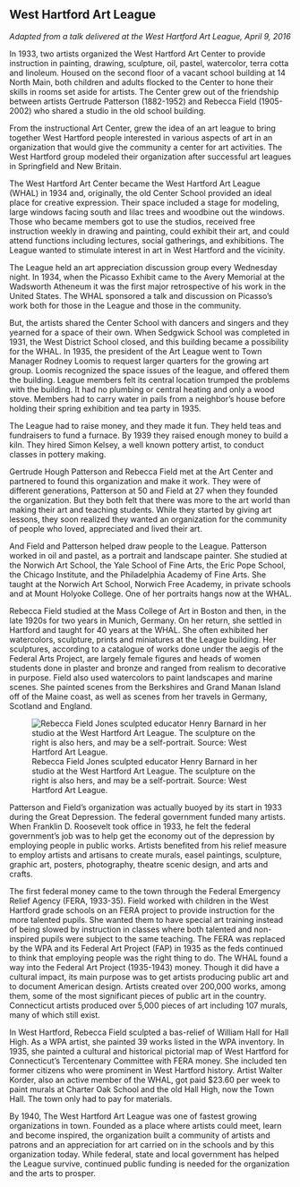 ## West Hartford Art League {-}

*Adapted from a talk delivered at the West Hartford Art League, April 9, 2016*

In 1933, two artists organized the West Hartford Art Center to provide instruction in painting, drawing, sculpture, oil, pastel, watercolor, terra cotta and linoleum. Housed on the second floor of a vacant school building at 14 North Main, both children and adults flocked to the Center to hone their skills in rooms set aside for artists. The Center grew out of the friendship between artists Gertrude Patterson (1882-1952) and Rebecca Field (1905-2002) who shared a studio in the old school building.

From the instructional Art Center, grew the idea of an art league to bring together West Hartford people interested in various aspects of art in an organization that would give the community a center for art activities. The West Hartford group modeled their organization after successful art leagues in Springfield and New Britain.

The West Hartford Art Center became the West Hartford Art League (WHAL) in 1934 and, originally, the old Center School provided an ideal place for creative expression. Their space included a stage for modeling, large windows facing south and lilac trees and woodbine out the windows. Those who became members got to use the studios, received free instruction weekly in drawing and painting, could exhibit their art, and could attend functions including lectures, social gatherings, and exhibitions. The League wanted to stimulate interest in art in West Hartford and the vicinity.

The League held an art appreciation discussion group every Wednesday night. In 1934, when the Picasso Exhibit came to the Avery Memorial at the Wadsworth Atheneum it was the first major retrospective of his work in the United States. The WHAL sponsored a talk and discussion on Picasso’s work both for those in the League and those in the community.

But, the artists shared the Center School with dancers and singers and they yearned for a space of their own. When Sedgwick School was completed in 1931, the West District School closed, and this building became a possibility for the WHAL. In 1935, the president of the Art League went to Town Manager Rodney Loomis to request larger quarters for the growing art group. Loomis recognized the space issues of the league, and offered them the building. League members felt its central location trumped the problems with the building. It had no plumbing or central heating and only a wood stove. Members had to carry water in pails from a neighbor’s house before holding their spring exhibition and tea party in 1935.

The League had to raise money, and they made it fun. They held teas and fundraisers to fund a furnace. By 1939 they raised enough money to build a kiln. They hired Simon Kelsey, a well known pottery artist, to conduct classes in pottery making.

Gertrude Hough Patterson and Rebecca Field met at the Art Center and partnered to found this organization and make it work. They were of different generations, Patterson at 50 and Field at 27 when they founded the organization. But they both felt that there was more to the art world than making their art and teaching students. While they started by giving art lessons, they soon realized they wanted an organization for the community of people who loved, appreciated and lived their art.

And Field and Patterson helped draw people to the League. Patterson worked in oil and pastel, as a portrait and landscape painter. She studied at the Norwich Art School, the Yale School of Fine Arts, the Eric Pope School, the Chicago Institute, and the Philadelphia Academy of Fine Arts. She taught at the Norwich Art School, Norwich Free Academy, in private schools and at Mount Holyoke College. One of her portraits hangs now at the WHAL.

Rebecca Field studied at the Mass College of Art in Boston and then, in the late 1920s for two years in Munich, Germany. On her return, she settled in Hartford and taught for 40 years at the WHAL. She often exhibited her watercolors, sculpture, prints and miniatures at the League building. Her sculptures, according to a catalogue of works done under the aegis of the Federal Arts Project, are largely female figures and heads of women students done in plaster and bronze and ranged from realism to decorative in purpose. Field also used watercolors to paint landscapes and marine scenes. She painted scenes from the Berkshires and Grand Manan Island off of the Maine coast, as well as scenes from her travels in Germany, Scotland and England.

![Rebecca Field Jones sculpted educator Henry Barnard in her studio at the West Hartford Art League. The sculpture on the right is also hers, and may be a self-portrait. Source: West Hartford Art League.](images/07-jones-sculpture-web.jpg)

Patterson and Field’s organization was actually buoyed by its start in 1933 during the Great Depression. The federal government funded many artists. When Franklin D. Roosevelt took office in 1933, he felt the federal government’s job was to help get the economy out of the depression by employing people in public works. Artists benefited from his relief measure to employ artists and artisans to create murals, easel paintings, sculpture, graphic art, posters, photography, theatre scenic design, and arts and crafts.

The first federal money came to the town through the Federal Emergency Relief Agency (FERA, 1933-35). Field worked with children in the West Hartford grade schools on an FERA project to provide instruction for the more talented pupils. She wanted them to have special art training instead of being slowed by instruction in classes where both talented and non-inspired pupils were subject to the same teaching. The FERA was replaced by the WPA and its Federal Art Project (FAP) in 1935 as the feds continued to think that employing people was the right thing to do. The WHAL found a way into the Federal Art Project (1935-1943) money. Though it did have a cultural impact, its main purpose was to get artists producing public art and to document American design. Artists created over 200,000 works, among them, some of the most significant pieces of public art in the country. Connecticut artists produced over 5,000 pieces of art including 107 murals, many of which still exist.

In West Hartford, Rebecca Field sculpted a bas-relief of William Hall for Hall High. As a WPA artist, she painted 39 works listed in the WPA inventory. In 1935, she painted a cultural and historical pictorial map of West Hartford for Connecticut’s Tercentenary Committee with FERA money. She included ten former citizens who were prominent in West Hartford history. Artist Walter Korder, also an active member of the WHAL, got paid $23.60 per week to paint murals at Charter Oak School and the old Hall High, now the Town Hall. The town only had to pay for materials.

By 1940, The West Hartford Art League was one of fastest growing organizations in town. Founded as a place where artists could meet, learn and become inspired, the organization built a community of artists and patrons and an appreciation for art carried on in the schools and by this organization today. While federal, state and local government has helped the League survive, continued public funding is needed for the organization and the arts to prosper.
